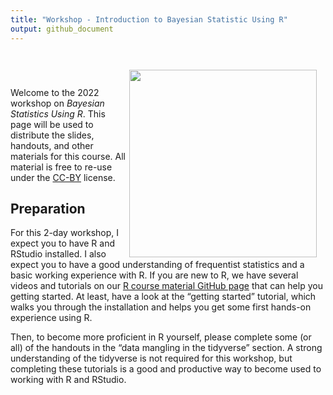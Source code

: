 ```yaml
---
title: "Workshop - Introduction to Bayesian Statistic Using R"
output: github_document
---
```



<div style = "padding: 1em;">
<img src="https://upload.wikimedia.org/wikipedia/commons/a/a0/Prior%2C_Likelihood%2C_Posterior_schematic.svg" width = 300 align="right" />
</div>

Welcome to the 2022 workshop on *Bayesian Statistics Using R*. This page will be used to distribute the slides, handouts, and other materials for this course. All material is free to re-use under the [CC-BY](https://github.com/masurp/workshop_bayes/blob/main/LICENSE.md) license.

## Preparation

For this 2-day workshop, I expect you to have R and RStudio installed. I also expect you to have a good understanding of frequentist statistics and a basic working experience with R. If you are new to R, we have several videos and tutorials on our [R course material GitHub page](https://github.com/ccs-amsterdam/r-course-material) that can help you getting started. At least, have a look at the "getting started" tutorial, which walks you through the installation and helps you get some first hands-on experience using R. 

Then, to become more proficient in R yourself, please complete some (or all) of the handouts in the "data mangling in the tidyverse" section. A strong understanding of the tidyverse is not required for this workshop, but completing these tutorials is a good and productive way to become used to working with R and RStudio. 




